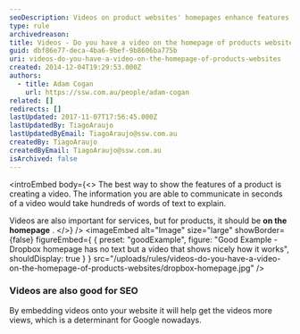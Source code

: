 ```yaml
---
seoDescription: Videos on product websites' homepages enhance features communication and boost SEO.
type: rule
archivedreason:
title: Videos - Do you have a video on the homepage of products websites?
guid: dbf86e77-deca-4ba6-9bef-9b8606ba775b
uri: videos-do-you-have-a-video-on-the-homepage-of-products-websites
created: 2014-12-04T19:29:53.000Z
authors:
  - title: Adam Cogan
    url: https://ssw.com.au/people/adam-cogan
related: []
redirects: []
lastUpdated: 2017-11-07T17:56:45.000Z
lastUpdatedBy: TiagoAraujo
lastUpdatedByEmail: TiagoAraujo@ssw.com.au
createdBy: TiagoAraujo
createdByEmail: TiagoAraujo@ssw.com.au
isArchived: false
---
```


<introEmbed
  body={<>
The best way to show the features of a product is creating a video. The information you are able to communicate in seconds of a video would take hundreds of words of text to explain.

Videos are also important for services, but for products, it should be **on the homepage** .
  </>}
/>
<imageEmbed
  alt="Image"
  size="large"
  showBorder={false}
  figureEmbed={ {
    preset: "goodExample",
    figure: "Good Example - Dropbox homepage has no text but a video that shows nicely how it works",
    shouldDisplay: true
  } }
  src="/uploads/rules/videos-do-you-have-a-video-on-the-homepage-of-products-websites/dropbox-homepage.jpg"
/>

### Videos are also good for SEO

By embedding videos onto your website it will help get the videos more views, which is a determinant for Google nowadays.
